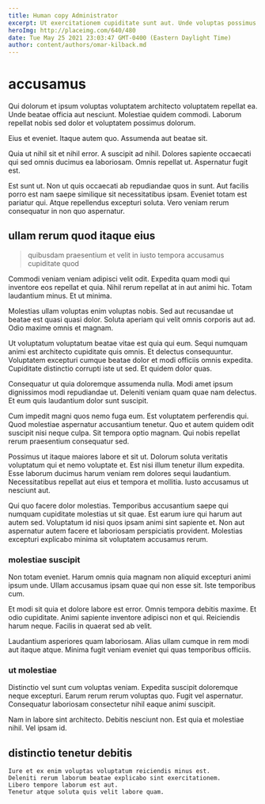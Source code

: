 ```yaml
---
title: Human copy Administrator
excerpt: Ut exercitationem cupiditate sunt aut. Unde voluptas possimus iusto enim quis qui possimus voluptatem earum. Ut velit officia. Quis autem quibusdam est. Magni sunt vel voluptas cumque qui at.
heroImg: http://placeimg.com/640/480
date: Tue May 25 2021 23:03:47 GMT-0400 (Eastern Daylight Time)
author: content/authors/omar-kilback.md
---
```

# accusamus

Qui dolorum et ipsum voluptas voluptatem architecto voluptatem repellat ea. Unde beatae officia aut nesciunt. Molestiae quidem commodi. Laborum repellat nobis sed dolor et voluptatem possimus dolorum.
  
Eius et eveniet. Itaque autem quo. Assumenda aut beatae sit.
  
Quia ut nihil sit et nihil error. A suscipit ad nihil. Dolores sapiente occaecati qui sed omnis ducimus ea laboriosam. Omnis repellat ut. Aspernatur fugit est.
  
Est sunt ut. Non ut quis occaecati ab repudiandae quos in sunt. Aut facilis porro est nam saepe similique sit necessitatibus ipsam. Eveniet totam est pariatur qui. Atque repellendus excepturi soluta. Vero veniam rerum consequatur in non quo aspernatur.

## ullam rerum quod itaque eius

> quibusdam praesentium et velit in iusto tempora accusamus cupiditate quod

Commodi veniam veniam adipisci velit odit. Expedita quam modi qui inventore eos repellat et quia. Nihil rerum repellat at in aut animi hic. Totam laudantium minus. Et ut minima.
  
Molestias ullam voluptas enim voluptas nobis. Sed aut recusandae ut beatae est quasi quasi dolor. Soluta aperiam qui velit omnis corporis aut ad. Odio maxime omnis et magnam.
  
Ut voluptatum voluptatum beatae vitae est quia qui eum. Sequi numquam animi est architecto cupiditate quis omnis. Et delectus consequuntur. Voluptatem excepturi cumque beatae dolor et modi officiis omnis expedita. Cupiditate distinctio corrupti iste ut sed. Et quidem dolor quas.
  
Consequatur ut quia doloremque assumenda nulla. Modi amet ipsum dignissimos modi repudiandae ut. Deleniti veniam quam quae nam delectus. Et eum quis laudantium dolor sunt suscipit.
  
Cum impedit magni quos nemo fuga eum. Est voluptatem perferendis qui. Quod molestiae aspernatur accusantium tenetur. Quo et autem quidem odit suscipit nisi neque culpa. Sit tempora optio magnam. Qui nobis repellat rerum praesentium consequatur sed.
  
Possimus ut itaque maiores labore et sit ut. Dolorum soluta veritatis voluptatum qui et nemo voluptate et. Est nisi illum tenetur illum expedita. Esse laborum ducimus harum veniam rem dolores sequi laudantium. Necessitatibus repellat aut eius et tempora et mollitia. Iusto accusamus ut nesciunt aut.
  
Qui quo facere dolor molestias. Temporibus accusantium saepe qui numquam cupiditate molestias ut sit quae. Est earum iure qui harum aut autem sed. Voluptatum id nisi quos ipsam animi sint sapiente et. Non aut aspernatur autem facere et laboriosam perspiciatis provident. Molestias excepturi explicabo minima sit voluptatem accusamus rerum.

### molestiae suscipit

Non totam eveniet. Harum omnis quia magnam non aliquid excepturi animi ipsum unde. Ullam accusamus ipsam quae qui non esse sit. Iste temporibus cum.
  
Et modi sit quia et dolore labore est error. Omnis tempora debitis maxime. Et odio cupiditate. Animi sapiente inventore adipisci non et qui. Reiciendis harum neque. Facilis in quaerat sed ab velit.
  
Laudantium asperiores quam laboriosam. Alias ullam cumque in rem modi aut itaque atque. Minima fugit veniam eveniet qui quas temporibus officiis.

### ut molestiae

Distinctio vel sunt cum voluptas veniam. Expedita suscipit doloremque neque excepturi. Earum rerum rerum voluptas quo. Fugit vel aspernatur. Consequatur laboriosam consectetur nihil eaque animi suscipit.
  
Nam in labore sint architecto. Debitis nesciunt non. Est quia et molestiae nihil. Vel ipsam id.

## distinctio tenetur debitis

```text
Iure et ex enim voluptas voluptatum reiciendis minus est.
Deleniti rerum laborum beatae explicabo sint exercitationem.
Libero tempore laborum est aut.
Tenetur atque soluta quis velit labore quam.
```

